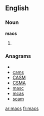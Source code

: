 ==English==

===Noun===
'''macs'''

# {{plural of|[[mac]]}}

===Anagrams===
* {{alphagram|acms}}
* [[cams#English|cams]]
* [[CASM#English|CASM]]
* [[CSMA#English|CSMA]]
* [[masc#English|masc]]
* [[mcas#English|mcas]]
* [[scam#English|scam]]

[[ar:macs]]
[[fr:macs]]